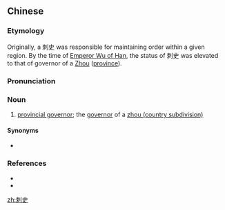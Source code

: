 ==Chinese==
{{zh-forms}}

===Etymology===
Originally, a 刺史 was responsible for maintaining order within a given region. By the time of [[w:Emperor Wu of Han|Emperor Wu of Han]], the status of 刺史 was elevated to that of governor of a [[w:Zhou (country subdivision)|Zhou]] ([[province]]).

===Pronunciation===
{{zh-pron
|m=cìshǐ
|cat=n
}}

===Noun===
{{zh-noun}}

# {{lb|zh|archaic}} [[w:Zhou (country subdivision)|provincial governor]]; the [[governor]] of a [[w:Zhou (country subdivision)|zhou (country subdivision)]]

====Synonyms====
* {{l|zh|使君}}

===References===
* {{pedialite|刺史|lang=zh}}
* {{cite-book
|last=
|first=
|authorlink=
|coauthors=
|year=2007
|title=[[w:Hanyu Da Cidian|Hanyu Da Cidian 3.0]]
|language=Mandarin
|publisher=[[w:Commercial Press|Commercial Press]]
|location=[[Hong Kong]]
}}

[[zh:刺史]]